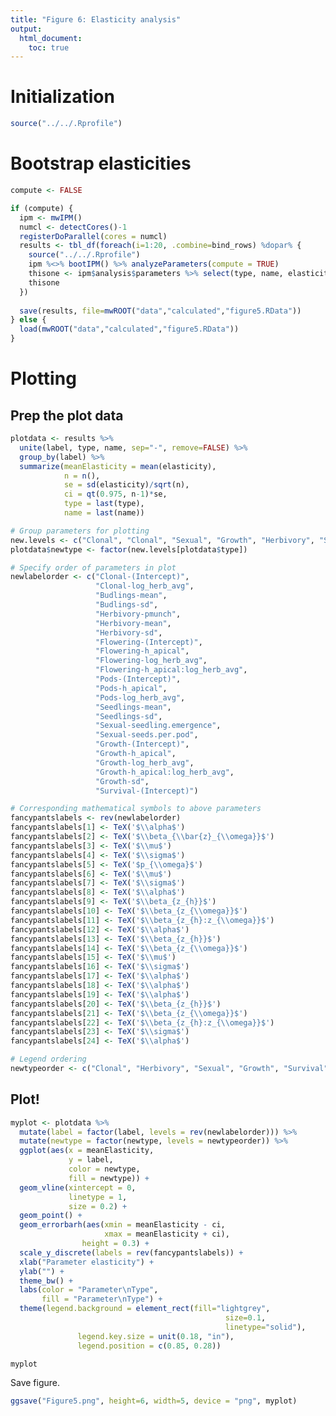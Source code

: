 ```yaml
---
title: "Figure 6: Elasticity analysis"
output: 
  html_document:
    toc: true
---
```


# Initialization

```r
source("../../.Rprofile")
```

# Bootstrap elasticities
```r
compute <- FALSE

if (compute) {
  ipm <- mwIPM()
  numcl <- detectCores()-1
  registerDoParallel(cores = numcl)
  results <- tbl_df(foreach(i=1:20, .combine=bind_rows) %dopar% {
    source("../../.Rprofile")
    ipm %<>% bootIPM() %>% analyzeParameters(compute = TRUE)
    thisone <- ipm$analysis$parameters %>% select(type, name, elasticity)
    thisone
  })
  
  save(results, file=mwROOT("data","calculated","figure5.RData"))
} else {
  load(mwROOT("data","calculated","figure5.RData"))
}
```

# Plotting

## Prep the plot data

```r
plotdata <- results %>% 
  unite(label, type, name, sep="-", remove=FALSE) %>% 
  group_by(label) %>% 
  summarize(meanElasticity = mean(elasticity),
            n = n(),
            se = sd(elasticity)/sqrt(n),
            ci = qt(0.975, n-1)*se,
            type = last(type),
            name = last(name))

# Group parameters for plotting
new.levels <- c("Clonal", "Clonal", "Sexual", "Growth", "Herbivory", "Sexual", "Sexual", "Sexual", "Survival")
plotdata$newtype <- factor(new.levels[plotdata$type])

# Specify order of parameters in plot
newlabelorder <- c("Clonal-(Intercept)", 
                   "Clonal-log_herb_avg", 
                   "Budlings-mean", 
                   "Budlings-sd", 
                   "Herbivory-pmunch", 
                   "Herbivory-mean", 
                   "Herbivory-sd", 
                   "Flowering-(Intercept)", 
                   "Flowering-h_apical", 
                   "Flowering-log_herb_avg", 
                   "Flowering-h_apical:log_herb_avg", 
                   "Pods-(Intercept)", 
                   "Pods-h_apical", 
                   "Pods-log_herb_avg", 
                   "Seedlings-mean", 
                   "Seedlings-sd", 
                   "Sexual-seedling.emergence", 
                   "Sexual-seeds.per.pod", 
                   "Growth-(Intercept)", 
                   "Growth-h_apical", 
                   "Growth-log_herb_avg", 
                   "Growth-h_apical:log_herb_avg", 
                   "Growth-sd", 
                   "Survival-(Intercept)")

# Corresponding mathematical symbols to above parameters
fancypantslabels <- rev(newlabelorder)
fancypantslabels[1] <- TeX('$\\alpha$')
fancypantslabels[2] <- TeX('$\\beta_{\\bar{z}_{\\omega}}$')
fancypantslabels[3] <- TeX('$\\mu$')
fancypantslabels[4] <- TeX('$\\sigma$')
fancypantslabels[5] <- TeX('$p_{\\omega}$')
fancypantslabels[6] <- TeX('$\\mu$')
fancypantslabels[7] <- TeX('$\\sigma$')
fancypantslabels[8] <- TeX('$\\alpha$')
fancypantslabels[9] <- TeX('$\\beta_{z_{h}}$')
fancypantslabels[10] <- TeX('$\\beta_{z_{\\omega}}$')
fancypantslabels[11] <- TeX('$\\beta_{z_{h}:z_{\\omega}}$')
fancypantslabels[12] <- TeX('$\\alpha$')
fancypantslabels[13] <- TeX('$\\beta_{z_{h}}$')
fancypantslabels[14] <- TeX('$\\beta_{z_{\\omega}}$')
fancypantslabels[15] <- TeX('$\\mu$')
fancypantslabels[16] <- TeX('$\\sigma$')
fancypantslabels[17] <- TeX('$\\alpha$')
fancypantslabels[18] <- TeX('$\\alpha$')
fancypantslabels[19] <- TeX('$\\alpha$')
fancypantslabels[20] <- TeX('$\\beta_{z_{h}}$')
fancypantslabels[21] <- TeX('$\\beta_{z_{\\omega}}$')
fancypantslabels[22] <- TeX('$\\beta_{z_{h}:z_{\\omega}}$')
fancypantslabels[23] <- TeX('$\\sigma$')
fancypantslabels[24] <- TeX('$\\alpha$')

# Legend ordering
newtypeorder <- c("Clonal", "Herbivory", "Sexual", "Growth", "Survival")
```

## Plot!
```r
myplot <- plotdata %>% 
  mutate(label = factor(label, levels = rev(newlabelorder))) %>%
  mutate(newtype = factor(newtype, levels = newtypeorder)) %>%
  ggplot(aes(x = meanElasticity,
             y = label,
             color = newtype, 
             fill = newtype)) +
  geom_vline(xintercept = 0, 
             linetype = 1,
             size = 0.2) +
  geom_point() + 
  geom_errorbarh(aes(xmin = meanElasticity - ci,
                     xmax = meanElasticity + ci),
                height = 0.3) + 
  scale_y_discrete(labels = rev(fancypantslabels)) +
  xlab("Parameter elasticity") +
  ylab("") + 
  theme_bw() +
  labs(color = "Parameter\nType",
       fill = "Parameter\nType") + 
  theme(legend.background = element_rect(fill="lightgrey",
                                                size=0.1,
                                                linetype="solid"),
               legend.key.size = unit(0.18, "in"),
               legend.position = c(0.85, 0.28))

myplot
```

Save figure.
```r
ggsave("Figure5.png", height=6, width=5, device = "png", myplot)
```